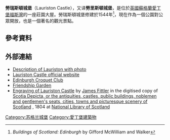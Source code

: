 {{Infobox military installation
|name=Lauriston Castle
|location=苏格兰[[爱丁堡|爱丁堡]]<br>{{gbmappingsmall|NT2021676093}}
|coordinates = {{coord|55.9711986|-3.2784641|type:landmark|display=inline}}
|image=LauristonCastleSouth.jpg
|image_size=250px
|caption=南部

|map_type = Edinburgh
|map_relief=
|map_caption =
|type=
塔式楼|built=c. 1590
|builder=Archibald Napier, 7th Laird of Merchiston
|materials=
|used=
|condition=
|ownership=爱丁堡市议会
|open_to_public=是
|controlledby=
}}

'''勞瑞斯頓城堡'''（Lauriston Castle），又译'''勞里斯頓城堡'''，是位於[[英國|英國]][[蘇格蘭|蘇格蘭]][[愛丁堡|愛丁堡]][[福斯灣|福斯灣]]的一座莊園大屋。勞瑞斯頓城堡修建於1544年<ref>''Buildings of Scotland: Edinburgh'' by Gifford McWilliam and Walker</ref>，現在作為一個公園對公眾開放，也是一個著名的觀光景點。

==參考資料==
{{Reflist}}
==外部連結==
*[http://www.information-britain.co.uk/showPlace.cfm?Place_ID=740 Description of Lauriston with photo]
*[http://www.edinburghmuseums.org.uk/Venues/Lauriston-Castle Lauriston Castle official website]
*[http://www.edinburghcroquetclub.com Edinburgh Croquet Club]
*[http://www.edinburghspotlight.com/2010/05/review-edinburgh-kyoto-friendship-garden-2/ Friendship Garden]
* [http://digital.nls.uk/74582390 Engraving of Lauriston Castle] by [[James_Fittler|James Fittler]] in the digitised copy of [http://digital.nls.uk/scotia-depicta/ Scotia Depicta, or the antiquities, castles, public buildings, noblemen and gentlemen's seats, cities, towns and picturesque scenery of Scotland] {{Wayback|url=http://digital.nls.uk/scotia-depicta/ |date=20190613235943 }}, 1804 at [[National_Library_of_Scotland|National Library of Scotland]]
{{commons|Lauriston Castle}}
{{coord|55.97118|-3.27988|type:landmark_region:GB_source:enwiki-osgb36(NT2021676093)|display=title}}

[[Category:苏格兰城堡|Category:苏格兰城堡]]
[[Category:愛丁堡建築物|Category:愛丁堡建築物]]